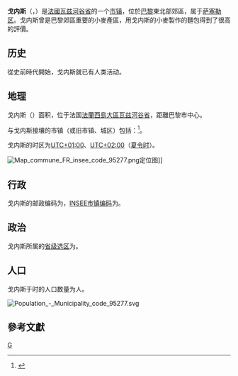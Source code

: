 {{noteTA|G1=法国地名}}
{{Infobox French commune
|name                    = 戈内斯
|native name             = Gonesse
|arrondissement          = [[萨塞勒区|萨塞勒区]]
}}
'''戈内斯'''（{{lang-fr|Gonesse}}，{{IPA-fr|ɡɔnɛs|-|Fr-Paris--Gonesse.ogg}}）是[[法國|法國]][[瓦兹河谷省|瓦兹河谷省]]的一个[[市镇_(法国)|市镇]]，位於[[巴黎|巴黎]]東北部郊區，属于[[萨塞勒区|萨塞勒区]]。戈内斯曾是巴黎郊區重要的小麥產區，用戈内斯的小麥製作的麵包得到了很高的評價。

== 历史 ==
從史前時代開始，戈内斯就已有人类活动。

== 地理 ==
戈内斯（{{wikidata|property|linked|P625}}）面积{{wikidata|properties|P2046}}，位于法国[[法蘭西島大區|法蘭西島大區]][[瓦兹河谷省|瓦兹河谷省]]，距離巴黎市中心{{convert|16.5|km|mi|abbr=on}}。

与戈内斯接壤的市镇（或旧市镇、城区）包括：{{Wikidata|properties|linked|P47}}<ref name="geo">{{Cite web|url=https://www.geoportail.gouv.fr/carte|title=Carte|accessdate=2020-03-22|author=Géoportail|language=fr|publisher=Géoportail|archive-date=2017-01-29|archive-url=https://web.archive.org/web/20170129154129/https://www.geoportail.gouv.fr/carte/|dead-url=no}}</ref>。

戈内斯的时区为[[UTC+01:00|UTC+01:00]]、[[UTC+02:00|UTC+02:00]]（[[夏时制|夏令时]]）。

[[File:Map_commune_FR_insee_code_95277.png|thumb]]定位图]]{{Clear|left}}
== 行政 ==
戈内斯的邮政编码为{{wikidata|properties|P281}}，[[法国国家统计与经济研究所|INSEE市镇编码]]为{{wikidata|properties|P374}}。

== 政治 ==
戈内斯所属的[[縣_(法國)|省级选区]]为{{WikidataLink|{{wikidata|properties|raw|best||P7938}}}}。

== 人口 ==
戈内斯于{{wikidata|qualifier|P1082|P585}}时的人口数量为{{wikidata|property|raw|P1082}}人。

[[File:Population_-_Municipality_code_95277.svg|thumb]]{{Clear|left}}
==參考文獻==
{{Reflist}}

{{瓦兹河谷省市镇}}
{{Authority control}}
[[Category:瓦兹河谷省市镇|G]]